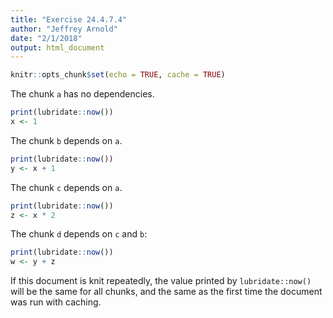 ```yaml
---
title: "Exercise 24.4.7.4"
author: "Jeffrey Arnold"
date: "2/1/2018"
output: html_document
---
```


```r
knitr::opts_chunk$set(echo = TRUE, cache = TRUE)
```

The chunk `a` has no dependencies.
```r
print(lubridate::now())
x <- 1
```

The chunk `b` depends on `a`.
```r
print(lubridate::now())
y <- x + 1
```

The chunk `c` depends on `a`.
```r
print(lubridate::now())
z <- x * 2
```

The chunk `d` depends on `c` and `b`:
```r
print(lubridate::now())
w <- y + z
```

If this document is knit repeatedly, the value  printed by `lubridate::now()` 
will be the same for all chunks, and the same as the first time the document was
run with caching.
